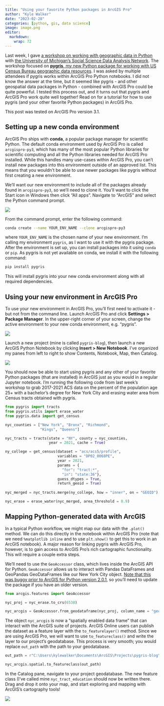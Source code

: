 ```yaml
---
title: "Using your favorite Python packages in ArcGIS Pro"
author: "Kyle Walker"
date: "2023-02-28"
categories: [python, gis, data science]
image: image.png
editor: 
  markdown: 
    wrap: 72
---
```


Last week, I gave [a workshop on working with geographic data in
Python](https://github.com/walkerke/umich-workshop-2023) with [the
University of Michigan's Social Science Data Analysis
Network](https://ssdan.net/). The workshop focused on [**pygris**, my
new Python package for working with US Census Bureau geographic data
resources](https://walker-data.com/pygris/). I was asked by multiple
attendees if pygris works within ArcGIS Pro Python notebooks. I did not
know the answer at the time, but it seemed like pygris - and other
geospatial data packages in Python - combined with ArcGIS Pro could be
quite powerful. I tested this process out, and it turns out that pygris
and ArcGIS Pro work quite well together! Read on for a tutorial for how
to use pygris (and your other favorite Python packages) in ArcGIS Pro.

This post was tested on ArcGIS Pro version 3.1.

## Setting up a new conda environment

ArcGIS Pro ships with **conda**, a popular package manager for
scientific Python. The default conda environment used by ArcGIS Pro is
called `arcgispro-py3`, which has many of the most popular Python
libraries for scientific computing and all the Python libraries needed
for ArcGIS Pro installed. While this handles many use-cases within
ArcGIS Pro, you can't install new packages into this environment outside
of an approved list. This means that you wouldn't be able to use newer
packages like pygris without first creating a new environment.

We'll want our new environment to include all of the packages already
found in `arcgispro-py3`, so we'll need to clone it. You'll want to
click the Start icon in Windows then click "All apps". Navigate to
"ArcGIS" and select the Python command prompt.

![](images/paste-E47ECF3E.png)

From the command prompt, enter the following command:

``` bash
conda create --name YOUR_ENV_NAME --clone arcgispro-py3
```

where `YOUR_ENV_NAME` is the chosen name of your new environment. I'm
calling my environment `pygris`, as I want to use it with the pygris
package. After the environment is set up, you can install packages into
it using `conda` or `pip`. As pygris is not yet available on conda, we
install it with the following command:

``` bash
pip install pygris
```

This will install pygris into your new conda environment along with all
required dependencies.

## Using your new environment in ArcGIS Pro

To use your new environment in ArcGIS Pro, you'll first need to activate
it - but not from the command line. Launch ArcGIS Pro and click
**Settings \> Package Manager**. In the upper-right corner of your
screen, change the active environment to your new conda environment,
e.g. "pygris".

![](images/paste-B078EE21.png)

Launch a new project (mine is called `pygris-blog`), then launch a new
ArcGIS Python Notebook by clicking **Insert \> New Notebook**. I've
organized my panes from left to right to show Contents, Notebook, Map,
then Catalog.

![](images/paste-C1304794.png)

You should now be able to start using pygris and any other of your
favorite Python packages (that are installed) in ArcGIS just as you
would in a regular Jupyter notebook. I'm running the following code from
last week's workshop to grab 2017-2021 ACS data on the percent of the
population age 25+ with a bachelor's degree for New York City and
erasing water area from Census tracts obtained with pygris.

``` python
from pygris import tracts
from pygris.utils import erase_water
from pygris.data import get_census

nyc_counties = ["New York", "Bronx", "Richmond", 
                "Kings", "Queens"]

nyc_tracts = tracts(state = "NY", county = nyc_counties,
                    year = 2021, cache = True)

ny_college = get_census(dataset = "acs/acs5/profile",
                        variables = "DP02_0068PE",
                        year = 2021,
                        params = {
                          "for": "tract:*",
                          "in": "state:36"},
                        guess_dtypes = True,
                        return_geoid = True)
                        
nyc_merged = nyc_tracts.merge(ny_college, how = "inner", on = "GEOID")

nyc_erase = erase_water(nyc_merged, area_threshold = 0.9)
```

## Mapping Python-generated data with ArcGIS

In a typical Python workflow, we might map our data with the `.plot()`
method. We can do this directly in the notebook within ArcGIS Pro (note
that we need `%matplotlib inline` and to use `plt.show()` to get this to
work in an ArcGIS notebook). A major reason for linking pygris with
ArcGIS Pro, however, is to gain access to ArcGIS Pro's rich cartographic
functionality. This will require a couple extra steps.

We'll need to use the `GeoAccessor` class, which lives inside the ArcGIS
API for Python. `GeoAccessor` allows us to interact with Pandas
DataFrames and GeoPandas GeoDataFrames like our New York City object.
[Note that this was buggy prior to ArcGIS for Python version
2.0.1](https://github.com/Esri/arcgis-python-api/issues/1297), so you'll
need to update the package if you have an older version.

``` python
from arcgis.features import GeoAccessor

nyc_proj = nyc_erase.to_crs(6538)

nyc_arcgis = GeoAccessor.from_geodataframe(nyc_proj, column_name = "geometry")
```

The object `nyc_arcgis` is now a "spatially enabled data frame" that can
interact with the ArcGIS suite of projects. ArcGIS Online users can
publish the dataset as a feature layer with the `to_featurelayer()`
method. Since we are using ArcGIS Pro, we will want to use
`to_featureclass()` and write the layer to our project's geodatabase.
This process is very smooth; you would replace `out_path` with the path
to your geodatabase.

``` python
out_path = r"C:\Users\kylewalker\Documents\ArcGIS\Projects\pygris-blog\pygris-blog.gdb\nyc_tract_education"

nyc_arcgis.spatial.to_featureclass(out_path)
```

In the Catalog pane, navigate to your project geodatabase. The new
feature class (I've called mine `nyc_tract_education` should now be
written there. Drag and drop it onto your map, and start exploring and
mapping with ArcGIS's cartography tools!

![](images/paste-263C51C5.png)
